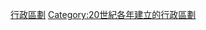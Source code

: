 {{Cat topic in year| topic=建立的行政區劃|year=1958}}
[[Category:1958年建立|行政區劃]]
[[Category:20世紀各年建立的行政區劃|Category:20世紀各年建立的行政區劃]]